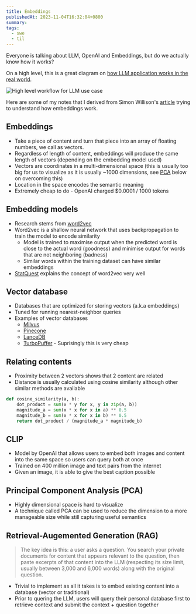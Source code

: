 ```yaml
---
title: Embeddings
publishedAt: 2023-11-04T16:32:04+0800
summary:
tags:
  - swe
  - til
---
```


Everyone is talking about LLM, OpenAI and Embeddings, but do we actually know how it works?

On a high level, this is a great diagram on [how LLM application works in the real world](https://github.blog/2023-10-30-the-architecture-of-todays-llm-applications/).

<Image src="/images/llm.png" alt="High level workflow for LLM use case" />

Here are some of my notes that I derived from Simon Willison's [article](https://simonwillison.net/2021/Feb/6/llm/) trying to understand how embeddings work.

## Embeddings

- Take a piece of content and turn that piece into an array of floating numbers, we call as vectors.
- Regardless of length of content, embeddings will produce the same length of vectors (depending on the embedding model used)
- Vectors are coordinates in a multi-dimensional space (this is usually too big for us to visualize as it is usually ~1000 dimensions, see [PCA](#principal-component-analysis-pca) below on overcoming this)
- Location in the space encodes the semantic meaning
- Extremely cheap to do - OpenAI charged $0.0001 / 1000 tokens

## Embedding models

- Research stems from [word2vec](https://arxiv.org/pdf/1301.3781.pdf)
- Word2vec is a shallow neural network that uses backpropagation to train the model to encode similarity
  - Model is trained to maximise output when the predicted word is close to the actual word (goodness) and minimise output for words that are not neighboring (badness)
  - Similar words within the training dataset can have similar embeddings
- [StatQuest](https://www.youtube.com/watch?v=viZrOnJclY0) explains the concept of word2vec very well

## Vector database

- Databases that are optimized for storing vectors (a.k.a embeddings)
- Tuned for running nearest-neighbor queries
- Examples of vector databases
  - [Milvus](https://milvus.io/)
  - [Pinecone](pinecone.io)
  - [LanceDB](https://lancedb.com/)
  - [TurboPuffer](https://turbopuffer.com/) - Suprisingly this is very cheap

## Relating contents

- Proximity between 2 vectors shows that 2 content are related
- Distance is usually calculated using cosine similarity although other similar methods are available

```python
def cosine_similarity(a, b):
    dot_product = sum(x * y for x, y in zip(a, b))
    magnitude_a = sum(x * x for x in a) ** 0.5
    magnitude_b = sum(x * x for x in b) ** 0.5
    return dot_product / (magnitude_a * magnitude_b)
```

## CLIP

- Model by OpenAI that allows users to embed both images and content into the same space so users can query both at once
- Trained on 400 million image and text pairs from the internet
- Given an image, it is able to give the best caption possible

## Principal Component Analysis (PCA)

- Highly dimensional space is hard to visualize
- A technique called PCA can be used to reduce the dimension to a more manageable size while still capturing useful semantics

## Retrieval-Augemented Generation (RAG)

> The key idea is this: a user asks a question. You search your private documents for content that appears relevant to the question,
> then paste excerpts of that content into the LLM (respecting its size limit, usually between 3,000 and 6,000 words) along with the original question.

- Trivial to implement as all it takes is to embed existing content into a database (vector or traditional)
- Prior to quering the LLM, users will query their personal database first to retrieve context and submit the context + question together
